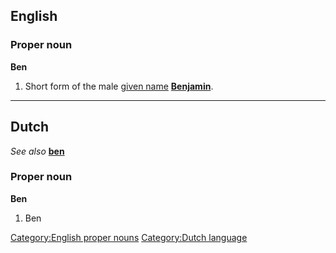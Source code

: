 ==English==
===Proper noun===
'''Ben'''

#Short form of the male [[given name]] '''[[Benjamin]]'''.

[[Category:English proper nouns]]

----
==Dutch==
''See also'' '''[[ben]]'''

===Proper noun===
'''Ben'''

#Ben

[[Category:Dutch language]]
